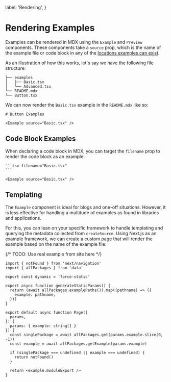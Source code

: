   label: 'Rendering',
}

# Rendering Examples

Examples can be rendered in MDX using the `Example` and `Preview` components. These components take a `source` prop, which is the name of the example file or code block in any of the [locations examples can exist](./01.writing.mdx).

As an illustration of how this works, let's say we have the following file structure:

```
├── examples
│   ├── Basic.tsx
│   └── Advanced.tsx
└── README.mdx
└── Button.tsx
```

We can now render the `Basic.tsx` example in the `README.mdx` like so:

```mdx
# Button Examples

<Example source="Basic.tsx" />
```

## Code Block Examples

When declaring a code block in MDX, you can target the `filename` prop to render the code block as an example:

````mdx
```tsx filename="Basic.tsx"
```

<Example source="Basic.tsx" />
````

## Templating

The `Example` component is ideal for blogs and one-off situations. However, it is less effective for handling a multitude of examples as found in libraries and applications.

For this, you can lean on your specific framework to handle templating and querying the metadata collected from `createSource`. Using Next.js as an example framework, we can create a custom page that will render the example based on the name of the example file:

{/* TODO: Use real example from site here <CodeBlock source="../../app/(examples)/components/[component]/examples/[example]/page.tsx" baseDirectory="../../app/(examples)" /> */}

```tsx filename="components/[component]/examples/[example]/page.tsx"
import { notFound } from 'next/navigation'
import { allPackages } from 'data'

export const dynamic = 'force-static'

export async function generateStaticParams() {
  return (await allPackages.examplePaths()).map((pathname) => ({
    example: pathname,
  }))
}

export default async function Page({
  params,
}: {
  params: { example: string[] }
}) {
  const singlePackage = await allPackages.get(params.example.slice(0, -1))
  const example = await allPackages.getExample(params.example)

  if (singlePackage === undefined || example === undefined) {
    return notFound()
  }

  return <example.moduleExport />
}
```
